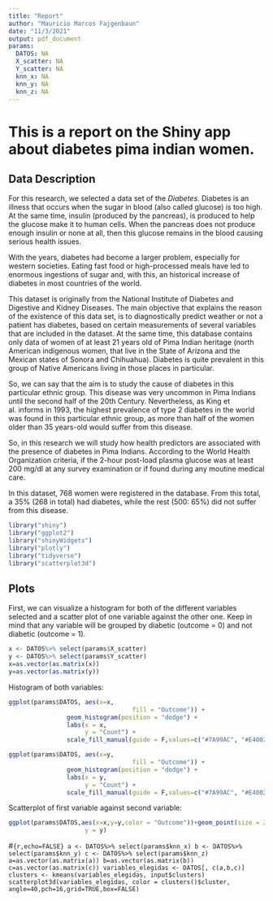```yaml
---
title: "Report"
author: "Mauricio Marcos Fajgenbaun"
date: "11/3/2021"
output: pdf_document
params: 
  DATOS: NA
  X_scatter: NA
  Y_scatter: NA
  knn_x: NA
  knn_y: NA
  knn_z: NA
---
```


# This is a report on the Shiny app about diabetes pima indian women.


## Data Description


For this research, we selected a data set of the *Diabetes*. Diabetes is an illness that occurs when the sugar in blood (also called glucose) is too high. At the same time, insulin (produced by the pancreas), is produced to help the glucose make it to human cells. When the pancreas does not produce enough insulin or none at all, then this glucose remains in the blood causing serious health issues.


With the years, diabetes had become a larger problem, especially for western societies. Eating fast food or high-processed meals have led to enormous ingestions of sugar and, with this, an historical increase of diabetes in most countries of the world. 


This dataset is originally from the National Institute of Diabetes and Digestive and Kidney Diseases. The main objective that explains the reason of the existence of this data set, is to diagnostically predict weather or not a patient has diabetes, based on certain measurements of several variables that are included in the dataset. At the same time, this database contains only data of women of at least 21 years old of Pima Indian heritage (north American indigenous women, that live in the State of Arizona and the Mexican states of Sonora and Chihuahua).  Diabetes is quite prevalent in this group of Native Americans living in those places in particular. 


So, we can say that the aim is to study the cause of diabetes in this particular ethnic group. This disease was very uncommon in Pima Indians until the second half of the 20th Century. Nevertheless, as King et al. informs in 1993, the highest prevalence of type 2 diabetes in the world was found in this particular ethnic group, as more than half of the women older than 35 years-old would suffer from this disease. 


So, in this research we will study how health predictors are associated with the presence of diabetes in Pima Indians. According to the World Health Organization criteria, if the 2-hour post-load plasma glucose was at least 200 mg/dl at any survey examination or if found during any moutine medical care. 


In this dataset, 768 women were registered in the database. From this total, a 35% (268 in total) had diabetes, while the rest (500: 65%) did not suffer from this disease.


```r
library("shiny")
library("ggplot2")
library("shinyWidgets")
library("plotly")
library("tidyverse")
library("scatterplot3d")
```


## Plots

First, we can visualize a histogram for both of the different variables selected and a scatter plot of one variable against the other one. Keep in mind that any variable will be grouped by diabetic (outcome = 0) and not diabetic (outcome = 1).

```r
x <- DATOS%>% select(params$X_scatter)
y <- DATOS%>% select(params$Y_scatter)
x=as.vector(as.matrix(x))
y=as.vector(as.matrix(y))
```

Histogram of both variables:

```r
ggplot(params$DATOS, aes(x=x, 
                                  fill = "Outcome")) + 
                geom_histogram(position = "dodge") +
                labs(x = x,
                     y = "Count") +
                scale_fill_manual(guide = F,values=c("#7A99AC", "#E4002B")) 

ggplot(params$DATOS, aes(x=y, 
                                  fill = "Outcome")) + 
                geom_histogram(position = "dodge") +
                labs(x = y,
                     y = "Count") +
                scale_fill_manual(guide = F,values=c("#7A99AC", "#E4002B")) 
```


Scatterplot of first variable against second variable:

```r
ggplot(params$DATOS,aes(x=x,y=y,color = "Outcome"))+geom_point(size = 2) + labs(x = x,
                     y = y) 
```

#```{r,echo=FALSE}
a <- DATOS%>% select(params$knn_x)
b <- DATOS%>% select(params$knn_y)
c <- DATOS%>% select(params$knn_z)
a=as.vector(as.matrix(a))
b=as.vector(as.matrix(b))
c=as.vector(as.matrix(c))
variables_elegidas <- DATOS[, c(a,b,c)]
clusters <- kmeans(variables_elegidas, input$clusters)
scatterplot3d(variables_elegidas, color = clusters()$cluster,
                      angle=40,pch=16,grid=TRUE,box=FALSE)
```

